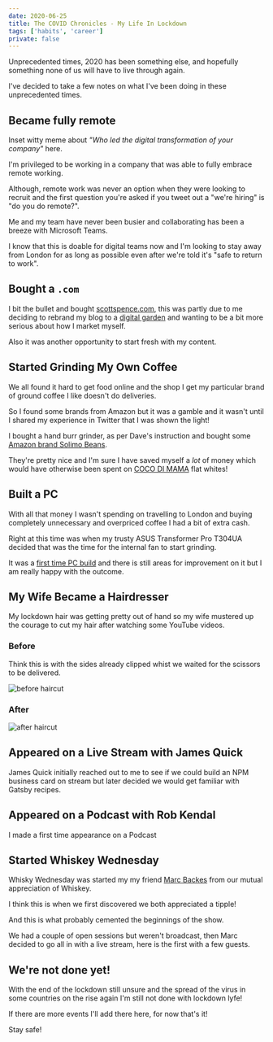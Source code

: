 ```yaml
---
date: 2020-06-25
title: The COVID Chronicles - My Life In Lockdown
tags: ['habits', 'career']
private: false
---
```


Unprecedented times, 2020 has been something else, and hopefully
something none of us will have to live through again.

I've decided to take a few notes on what I've been doing in these
unprecedented times.

## Became fully remote

Inset witty meme about _"Who led the digital transformation of your
company"_ here.

I'm privileged to be working in a company that was able to fully
embrace remote working.

Although, remote work was never an option when they were looking to
recruit and the first question you're asked if you tweet out a "we're
hiring" is "do you do remote?".

Me and my team have never been busier and collaborating has been a
breeze with Microsoft Teams.

I know that this is doable for digital teams now and I'm looking to
stay away from London for as long as possible even after we're told
it's "safe to return to work".

## Bought a `.com`

I bit the bullet and bought [scottspence.com], this was partly due to
me deciding to rebrand my blog to a [digital garden] and wanting to be
a bit more serious about how I market myself.

Also it was another opportunity to start fresh with my content.

## Started Grinding My Own Coffee

We all found it hard to get food online and the shop I get my
particular brand of ground coffee I like doesn't do deliveries.

So I found some brands from Amazon but it was a gamble and it wasn't
until I shared my experience in Twitter that I was shown the light!

<Tweet tweetLink="spences10/status/1247862497706758153" />

I bought a hand burr grinder, as per Dave's instruction and bought
some [Amazon brand Solimo Beans].

They're pretty nice and I'm sure I have saved myself a _lot_ of money
which would have otherwise been spent on [COCO DI MAMA] flat whites!

## Built a PC

With all that money I wasn't spending on travelling to London and
buying completely unnecessary and overpriced coffee I had a bit of
extra cash.

Right at this time was when my trusty ASUS Transformer Pro T304UA
decided that was the time for the internal fan to start grinding.

It was a [first time PC build] and there is still areas for
improvement on it but I am really happy with the outcome.

## My Wife Became a Hairdresser

My lockdown hair was getting pretty out of hand so my wife mustered up
the courage to cut my hair after watching some YouTube videos.

### Before

Think this is with the sides already clipped whist we waited for the
scissors to be delivered.

![before haircut]

### After

![after haircut]

## Appeared on a Live Stream with James Quick

James Quick initially reached out to me to see if we could build an
NPM business card on stream but later decided we would get familiar
with Gatsby recipes.

<YouTube youTubeId="eLYf3Twl00Q" />

## Appeared on a Podcast with Rob Kendal

I made a first time appearance on a Podcast

<Spotify
  spotifyLink="episode/5o1QgLLtL19Mr7RfnA7N8y"
  width="100%"
  height="180px"
/>

## Started Whiskey Wednesday

Whisky Wednesday was started my my friend [Marc Backes] from our
mutual appreciation of Whiskey.

I think this is when we first discovered we both appreciated a tipple!

<Tweet tweetLink="_marcba/status/1208045761109352448" />

And this is what probably cemented the beginnings of the show.

<Tweet tweetLink="spences10/status/1229309509472071680" />

We had a couple of open sessions but weren't broadcast, then Marc
decided to go all in with a live stream, here is the first with a few
guests.

<YouTube youTubeId="LQwvSAcs-QY" />

## We're not done yet!

With the end of the lockdown still unsure and the spread of the virus
in some countries on the rise again I'm still not done with lockdown
lyfe!

If there are more events I'll add there here, for now that's it!

Stay safe!

[scottspence.com]: https://scottspence.com
[digital garden]: /2020/04/27/a-digital-garden/
[amazon brand solimo beans]:
  https://www.amazon.co.uk/Amazon-Brand-Solimo-Coffee-Beans/dp/B07CGXZMT3
[coco di mama]: https://www.cocodimama.co.uk/coffee/
[first time pc build]:
  https://scottspence.com/2020/05/30/first-time-pc-build/
[before haircut]: ./hair-before.jpg
[after haircut]: ./hair-after.jpg
[marc backes]: https://marc.dev
